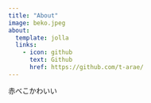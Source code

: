 ```yaml
---
title: "About"
image: beko.jpeg
about:
  template: jolla
  links:
    - icon: github
      text: Github
      href: https://github.com/t-arae/
---
```


赤べこかわいい
